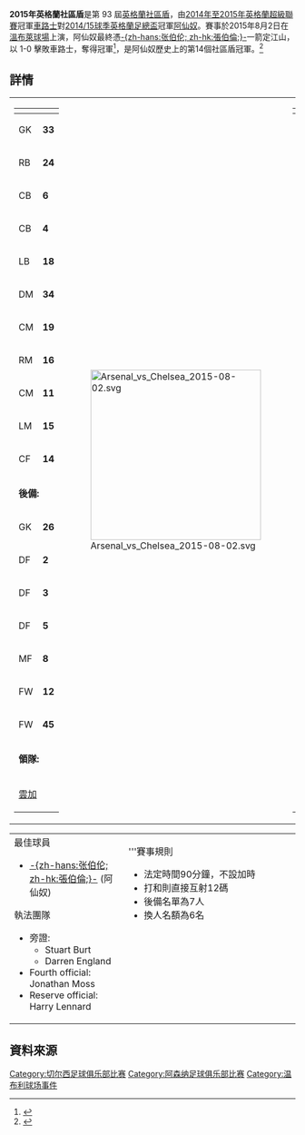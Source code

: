 {{多個問題|
{{expand|time=2015-08-03T03:45:38+00:00}}
{{refimprove|time=2015-08-03T03:45:38+00:00}}
}}
{{Infobox football match
| title = 2015年英格蘭社區盾
| image = 
| event = 
| team1 = [[阿仙奴|阿仙奴]]
| team1association = 
| team1score = 1
| team2	= [[車路士|車路士]]
| team2association =
| team2score = 0
| details = 
| date = 2015年8月2日
| stadium = [[溫布萊球場|溫布萊球場]]
| city = [[倫敦|倫敦]]
| man_of_the_match1a= [[亚历克斯·奥克斯雷德-张伯伦|-{zh-hans:张伯伦; zh-hk:張伯倫;}-]]（阿仙奴）
| referee = 安東尼·泰萊
| attendance = 85,437
| weather = 天晴
| previous = [[2014年英格蘭社區盾|2014]]
| next = [[2016年英格蘭社區盾|2016]]
}}
'''2015年英格蘭社區盾'''是第 93 屆[[英格蘭社區盾|英格蘭社區盾]]，由[[2014年至2015年英格蘭超級聯賽|2014年至2015年英格蘭超級聯賽]]冠軍[[車路士|車路士]]對[[2014/15球季英格蘭足總盃|2014/15球季英格蘭足總盃]]冠軍[[阿仙奴|阿仙奴]]。賽事於2015年8月2日在[[溫布萊球場|溫布萊球場]]上演，阿仙奴最終憑[[亚历克斯·奥克斯雷德-张伯伦|-{zh-hans:张伯伦; zh-hk:張伯倫;}-]]一箭定江山，以 1-0 擊敗車路士，奪得冠軍<ref>{{en}}{{cite news |title=Arsenal win Community Shield |url=http://www.bbc.com/sport/0/football/33667216 |work=BBC Sport |publisher=British Broadcasting Corporation |date=2015年8月2日 |accessdate=2015年8月2日 |archive-date=2015年12月18日 |archive-url=https://web.archive.org/web/20151218200552/http://www.bbc.com/sport/0/football/33667216 |dead-url=no }}</ref>，是阿仙奴歷史上的第14個社區盾冠軍。<ref>{{en}}{{cite news |title=Oxlade-Chamberlain goal sees Arsenal beat Chelsea to win Community Shield |url=http://www.espnfc.com/english-fa-community-shield/match/432389/arsenal-chelsea/report |work=ESPNsoccernet |date=2015年8月2日 |accessdate=2015年8月2日 |archive-date=2015年8月2日 |archive-url=https://web.archive.org/web/20150802162053/http://www.espnfc.com/english-fa-community-shield/match/432389/arsenal-chelsea/report |dead-url=no }}</ref>

==詳情==
{{football box
|date=2015年8月2日
|time=15:00 [[British_Summer_Time|BST]]
|team1=[[阿仙奴|阿仙奴]]
|score=1–0
|report=[http://www.thefa.com/news/competitions/fa-community-shield/2015/aug/chelsea-v-arsenal-fa-community-shield-match-report Report]
|team2=[[車路士|車路士]]
|goals1=[[亚历克斯·奥克斯雷德-张伯伦|-{zh-hans:张伯伦; zh-hk:張伯倫;}-]] {{goal|24}}
|goals2=
|stadium=[[温布萊球場|温布萊球場]], [[倫敦|倫敦]]
|attendance=85,437
|referee=[[安東尼·泰萊|安東尼·泰萊]] 
}}


{| style="width:100%"
|-
|valign="top" width="40%"|
{| style="font-size:90%" cellspacing="0" cellpadding="0"
|-
!width=25| !!width=25|
|-
|GK ||'''33''' ||{{flagicon|CZE}} [[佩特·切赫|-{zh-hans:切赫; zh-tw:切赫; zh-hk:施治;}-]]
|-
|RB ||'''24''' ||{{flagicon|ESP}} [[埃克托尔·贝列林|-{zh-hans:贝列林; zh-hk:比拿連尼;}-]]
|-
|CB ||'''6''' ||{{flagicon|FRA}} [[羅倫·哥斯尼|-{zh-hans:科斯切尔尼;zh-hk:高斯尼;zh-tw:哥斯尼;}-]]
|-
|CB ||'''4'''||{{flagicon|GER}} [[佩爾·默特薩克|-{zh-hans:默特萨克; zh-tw:梅迪薩卡; zh-hk:梅迪薩卡;}-]]([[隊長|c]])
|-
|LB ||'''18''' ||{{flagicon|ESP}} [[拿祖·蒙利爾|-{zh-hans:蒙雷亚尔 ;zh-hk:蒙利爾;}-]]
|-
|DM ||'''34''' ||{{flagicon|FRA}} [[弗兰西斯·科克林|-{zh-hans:科克林; zh-hk:高基連;}-]] || {{yel|67}}
|-
|CM ||'''19'''||{{flagicon|ESP}} [[辛蒂·卡索拉|-{zh-hans:卡索拉;zh-hk:卡蘇拿;}-]]
|-
|RM ||'''16'''||{{flagicon|WAL}} [[阿隆·拉姆塞|-{zh-hans:阿隆·拉姆齐;zh-tw:艾朗·藍斯;zh-hk:艾朗·藍斯;}-]]
|-
|CM ||'''11'''||{{flagicon|GER}} [[梅苏特·厄齐尔|-{zh-hans:厄齐尔;zh-tw:奧斯爾;zh-hk:奧斯爾;}-]] || || {{suboff|82}}
|-
|LM ||'''15'''||{{flagicon|ENG}} [[亚历克斯·奥克斯雷德-张伯伦|-{zh-hans:张伯伦; zh-hk:張伯倫;}-]] || || {{suboff|77}}
|-
|CF ||'''14'''||{{flagicon|ENG}} [[西奧·沃爾科特|-{zh-hans:沃尔科特;zh-tw:禾確特;zh-hk:禾確特}-]] || || {{suboff|66}}
|-
|colspan=3|'''後備:'''
|-
|GK ||'''26'''||{{flagicon|ARG}} [[达米安·马丁内斯|-{zh-hans:达米安·马丁内斯; zh-hk:達美利·馬天尼斯;}-]]
|-
|DF ||'''2'''||{{flagicon|FRA}} [[马修·德比希|-{zh-hans:德比希; zh-hk:迪保治;}-]] 
|-
|DF ||'''3''' ||{{flagicon|ENG}} [[基蘭·基比斯|-{zh-hans:吉布斯;zh-hk:基比斯;zh-tw:基比斯;}-]] || || {{subon|82}}
|-
|DF ||'''5'''||{{flagicon|BRA}} [[加布里埃尔·保利斯塔|-{zh-hans:包列斯達; zh-hk:保斯利達;}-]]
|-
|MF ||'''8'''||{{flagicon|ESP}} [[米克尔·阿尔特塔|-{zh-hans:阿尔特塔; zh-hk:阿迪達;}-]] || || {{subon|77}}
|-
|FW ||'''12'''||{{flagicon|FRA}} [[奥利弗·吉鲁|-{zh-hans:吉鲁; zh-tw:基奧特; zh-hk:基奧特;}-]] || || {{subon|66}}
|-
|FW ||'''45'''||{{flagicon|ENG}} [[伊禾比|伊禾比]]
|-
|colspan=3|'''領隊:'''
|-
|colspan=3|{{flagicon|FRA}} [[雲加|雲加]]
|}
|valign="top"|[[File:Arsenal_vs_Chelsea_2015-08-02.svg|300px]]
|valign="top" width="50%"|
{| style="font-size:90%;margin:auto" cellspacing="0" cellpadding="0"
|-
!width=25| !!width=25|
|-
|GK ||'''13'''||{{flagicon|BEL}} [[泰拔·高圖爾斯|-{zh-hans:库尔图瓦; zh-hk:高圖爾斯;}-]]
|-
|RB ||'''2'''||{{flagicon|SRB}} [[布拉尼斯拉夫·伊雲奴域|-{zh-hans:伊万诺维奇; zh-hk:伊雲奴域;zh-tw:伊萬諾維奇;}-]]
|-
|CB ||'''26'''||{{flagicon|ENG}} [[約翰·泰利|-{zh-hans:特里;zh-hk:泰利;zh-tw:泰瑞;}-]] ([[隊長|c]]) || || {{suboff|82}}
|-
|CB ||'''24'''||{{flagicon|ENG}} [[加里·卡希尔|-{zh-hans:加里·卡希尔; zh-hk:加利·卡希爾;}-]]
|-
|LB ||'''28'''||{{flagicon|ESP}} [[塞萨尔·阿斯皮利奎塔|-{zh-hans:阿斯皮利奎塔; zh-hk:艾斯派古達;}-]] || {{yel|65}}|| || {{suboff|69}}
|-
|DM ||'''21''' ||{{flagicon|SRB}} [[尼曼查·馬迪|-{zh-hans:马蒂奇; zh-hk:馬迪;}-]] 
|-
|DM ||'''4'''||{{flagicon|ESP}} [[塞斯克·法比加斯|-{zh-hans:法布雷加斯;zh-hk:法比加斯;}-]]
|-
|RW ||'''7'''||{{flagicon|BRA}}  [[拉美利斯|-{zh-hans:拉米雷斯; zh-hk:拉美利斯;}-]] || || {{suboff|54}}
|-
|AM ||'''22'''||{{flagicon|BRA}} [[威廉·伯格斯·达·席尔瓦|-{zh-hans:威廉; zh-hk:韋利安;}-]]
|-
|LW ||'''10''' ||{{flagicon|BEL}} [[伊登·夏薩特|-{zh-hans:阿扎尔;zh-hk:夏薩特;zh-tw:夏沙特;}-]] 
|-
|CF ||'''18'''||{{flagicon|FRA}} [[路爾治·雷米|雷米]] || || {{suboff|45}}
|-
|colspan=3|'''後備:'''
|-
|GK ||'''1''' ||{{flagicon|BIH}} [[阿斯米尔·贝戈维奇|-{zh-hans:贝戈维奇; zh-hk:比高域;}-]]
|-
|DF ||'''5''' ||{{flagicon|FRA}} [[葛特·蘇馬|葛特·蘇馬]] || || {{subon|69}}
|-
|AM ||'''8'''||{{flagicon|BRA}} [[奥斯卡·多斯桑托斯·埃姆博阿巴·儒尼奥尔|奧斯卡]]|| || {{subon|54}}
|-
|CF ||'''9''' ||{{flagicon|COL}} [[拉达梅尔·法尔考|-{zh-hans:法尔考;zh-hk:法卡奧;zh-tw:法爾考;}-]]  || || {{subon|45}}
|-
|RW ||'''11'''||{{flagicon|COL}} [[胡安·吉列尔莫·夸德拉多|-{zh-hans:夸德拉多; zh-hk:古亞達度;}-]]
|-
|MF ||'''12'''||{{flagicon|NGA}} [[米基爾·約翰·奧比|-{zh-hk:米基爾;zh-hans:米克尔;zh-tw:米克爾;}-]]
|-
|MF ||'''20'''||{{flagicon|NGA}} [[维克托·莫塞斯|-{zh-hans:维克托·莫塞斯; zh-hk:域陀·摩西斯;}-]] || || {{subon|82}}
|-
|colspan=3|'''領隊:'''
|-
|colspan=3|{{flagicon|POR}} [[摩連奴|摩連奴]]
|}
|}
{| style="width:100%; font-size:90%;"
|
;最佳球員
*[[亚历克斯·奥克斯雷德-张伯伦|-{zh-hans:张伯伦; zh-hk:張伯倫;}-]] (阿仙奴)

;執法團隊
*旁證:
**Stuart Burt 
**Darren England 
*Fourth official: Jonathan Moss 
*Reserve official: Harry Lennard 
|style="width:60%; vertical-align:top;"|
'''賽事規則
*法定時間90分鐘，不設加時
*打和則直接互射12碼
*後備名單為7人
*換人名額為6名
|}

==資料來源==
{{reflist}}

[[Category:切尔西足球俱乐部比赛|Category:切尔西足球俱乐部比赛]]
[[Category:阿森纳足球俱乐部比赛|Category:阿森纳足球俱乐部比赛]]
[[Category:温布利球场事件|Category:温布利球场事件]]